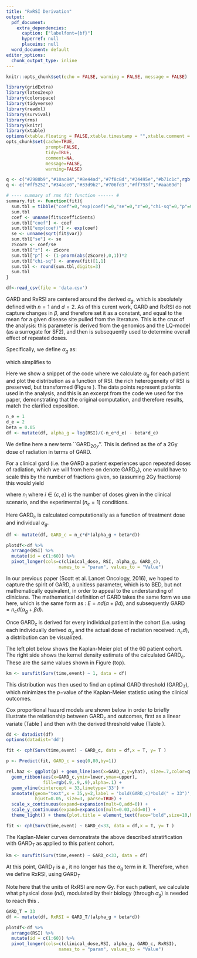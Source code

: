 ```yaml
---
title: "RxRSI Derivation"
output:
  pdf_document: 
    extra_dependencies: 
      caption: ["labelfont={bf}"]
      hyperref: null
      placeins: null
  word_document: default
editor_options:
  chunk_output_type: inline
---
```


```r
knitr::opts_chunk$set(echo = FALSE, warning = FALSE, message = FALSE)
```

```r
library(gridExtra)
library(latex2exp)
library(colorspace)
library(tidyverse)
library(readxl)
library(survival)
library(rms)
library(knitr)
library(xtable)
options(xtable.floating = FALSE,xtable.timestamp = "",xtable.comment = FALSE,xtable.include.rownames=FALSE)
opts_chunk$set(cache=TRUE,
               prompt=FALSE,
               tidy=TRUE,
               comment=NA,
               message=FALSE,
               warning=FALSE)
```

```r
q <- c("#2980b9","#10ac84","#8e44ad","#7f8c8d","#34495e","#b71c1c",rgb(.9,.55,.2),"#fb8c00","#27ae60")
q <- c("#ff5252","#34ace0","#33d9b2","#706fd3","#ff793f","#aaa69d")

```

```r
# ---- summary of rms fit function ------ #
summary.fit <- function(fit){
  sum.tbl = tibble("coef"=0,"exp(coef)"=0,"se"=0,"z"=0,"chi-sq"=0,"p"=0)
  sum.tbl
  coef <- unname(fit$coefficients)
  sum.tbl["coef"] <- coef
  sum.tbl["exp(coef)"] <- exp(coef)
  se <- unname(sqrt(fit$var))
  sum.tbl["se"] <- se
  zScore <- coef/se
  sum.tbl["z"] <- zScore
  sum.tbl["p"] <- (1-pnorm(abs(zScore),0,1))*2
  sum.tbl["chi-sq"] <- anova(fit)[1,1]
  sum.tbl <- round(sum.tbl,digits=3)
  sum.tbl
}

```


\subsubsection*{Relation to LQ Model}

```r
df<-read_csv(file = 'data.csv')
```


GARD and RxRSI are centered around the derived $\alpha_g$, which is absolutely defined with $n=1$ and $d=2$. 
As of this curent work, GARD and RxRSI do not capture changes in $\beta$, and therefore set it as a constant, and equal to the mean for a given disease site pulled from the literature. 
This is the crux of the analysis: this parameter is derived from the genomics and the LQ-model (as a surrogate for SF2), and then is subsequently used to determine overall effect of repeated doses. 

Specifically, we define $\alpha_g$ as:

\begin{equation}
\alpha_{g} = \frac{\ln \mathrm{RSI}}{-nd} -\beta d ,  
\end{equation}

\noindent which simplifies to

\begin{equation}
\alpha_{g} = \frac{\ln \mathrm{RSI}}{-(1)\mathrm{2Gy}} -\beta \, \mathrm{2Gy}.
\end{equation}

\smallskip

\noindent \textbf{Code Excerpt:}

Here we show a snippet of the code where we calculate $\alpha_g$ for each patient and plot the distribution as a function of RSI. the rich heterogeneity of RSI is preserved, but transformed (Figure \ref{fig: alpha_vs_rsi}).
The data points represent patients used in the analysis, and this is an excerpt from the code we used for the paper, demonstrating that the original computation, and therefore results, match the clarified exposition.

```r
n_e = 1
d_e = 2
beta = 0.05
df <- mutate(df, alpha_g = log(RSI)/(-n_e*d_e) - beta*d_e)
```


\begin{figure}
```r
ggplot(df,aes(x=RSI,y=alpha_g)) + geom_point(color=q[4],size=1.4) + 
  scale_x_continuous(expand = expansion(mult=0.01,add=0)) +
  ylab(label = parse(text=TeX('$\\alpha_g$'))) + 
  theme_light() + theme(plot.title = element_text(face="bold",size=10,hjust = .5))

```
\caption{Relationship between $\alpha_g$ and RSI for the studied cohort.}
\label{fig: alpha_vs_rsi}
\end{figure}


\subsection*{Defining GARD$_{2Gy}$}

We define here a new term ``GARD$_{2Gy}$''. 
This is defined as the \textit{effect} of a 2Gy dose of radiation in terms of GARD.

\begin{equation}
\mathrm{GARD}_{2Gy} = nd(\alpha_g + \beta d),  
\end{equation}

\begin{equation}
\mathrm{GARD}_{2Gy} = (1)\cdot \mathrm{2Gy}(\alpha_g + \beta \cdot \mathrm{2Gy}),  
\end{equation}

\begin{equation}
\mathrm{GARD}_{2Gy} = \mathrm{2Gy}\left [\frac{-\ln \mathrm{RSI}}{\mathrm{2Gy}} -\beta \, \mathrm{2Gy} + \beta \, \mathrm{2Gy}  \right ] = -\ln \mathrm{RSI}.  
\end{equation}

For a clinical gard (i.e. the GARD a patient experiences upon repeated doses of radiation, which we will from here on denote GARD$_c$), one would have to scale this by the number of fractions given, so (assuming 2Gy fractions) this would yield 

\begin{equation}
\mathrm{GARD}_c = \frac{n_c}{n_e}(-\ln \mathrm{RSI}),  
\end{equation}

\noindent where $n_i$ where $i \in \{c, e\}$ is the number of doses given in the clinical scenario, and the experimental ($n_e =1$) conditions. 

\bigskip

\noindent \textbf{Code Excerpt:}

Here GARD$_c$ is calculated computationally as a function of treatment dose and individual  $\alpha_g$.

```r
df <- mutate(df, GARD_c = n_c*d*(alpha_g + beta*d))
```

```r
plotdf<-df %>% 
  arrange(RSI) %>%
  mutate(id = c(1:60)) %>%
  pivot_longer(cols=c(clinical_dose, RSI, alpha_g, GARD_c),
                    names_to = "param", values_to = "Value")
```


\begin{figure}[ht]
```r

plot.top <- ggplot(filter(plotdf,param=="clinical_dose" | param=="GARD_c"),
                   aes(x=id, y=Value, group=param, color=param)) + 
  geom_point(size=.8) + 
  geom_smooth(aes(fill=param), size=.6,
              alpha=.15,method = lm, formula = y ~ splines::bs(x, 3),se = TRUE, show.legend = TRUE) +
  scale_x_continuous(breaks = c(0,10,20,30,40,50,60),
                     expand = expansion(mult = .01, add = 0)) + 
  scale_y_continuous(name = "Dose (Gy)",limits = c(0,140), 
                     sec.axis = dup_axis(name="GARD (no units)"),
                     expand=expansion(mult=0.01,add=0)) +
  scale_color_manual(values=q[c(2,1)]) +
  scale_fill_manual(values=q[c(2,1)]) +
  xlab("Pt Index") + theme_bw() + 
  # ggtitle("Figure 2") +
  theme(legend.title = element_blank(), 
        plot.margin = margin(10,10,0,10,"pt"),
        legend.margin = margin(0,0,0,0, "pt"),
        legend.key.size = unit(12,"pt"), 
        plot.title = element_text(face="bold",size=10,hjust = .5))

plot.bottom <- ggplot(data=filter(plotdf,param=="RSI"), # | param=="alpha_g"),
                      aes(x=id, y=Value, group=param, color=param)) + 
  geom_point(size=.8) + 
  geom_smooth(aes(fill=param), size=.6,
              alpha=.3,method = lm, formula = y ~ splines::bs(x, 3),se = TRUE, show.legend = TRUE) +
  scale_x_continuous(breaks = c(0,10,20,30,40,50,60), expand = expansion(mult = .01, add = 0)) +
  scale_y_continuous(trans = "reverse") +
  scale_color_manual(values=q[c(6)]) +
  scale_fill_manual(values=q[c(6)]) +
  xlab("Pt Index") + ylab("RSI") + theme_bw() + 
  theme(legend.title = element_blank(), plot.margin = margin(0,76,10,10,"pt"),
        legend.margin = margin(0,0,0,0, "pt"), panel.grid.minor.y = element_blank(),
        legend.key.size = unit(12,"pt"))

grid.arrange(plot.top, plot.bottom, nrow = 2,heights = 3:2)

```
\caption{\textbf{(Top) GARD$_c$ vs. clinical dose for each patient, with associated RSI aligned (bottom)}. Each point along the $x$-axis represents an individual patient. RSI for each patient (matched vertically between the plots) is plotted underneath in order to demonstrate the relationship between between the two parameters.}
\label{fig: GARD_c}
\end{figure}


\bigskip

In our previous paper (Scott et al. Lancet Oncology, 2016), we hoped to capture the spirit of GARD, a unitless parameter, which is \textit{similar} to BED, but not mathematically equivalent, in order to appeal to the understanding of clinicians.
The mathematical definition of GARD takes the same form we use here, which is the same form as \textit{biological Effect}: $E = nd(\alpha + \beta d)$, and subsequently GARD $= n_c d(\alpha_g + \beta d$).

\begin{eqnarray}
\alpha_g = \frac{- \ln RSI}{n_e d} + \beta d \quad \mathrm{and, }\\ \nonumber \\
\mathrm{GARD}_c = n_c d (\alpha_g + \beta d).
\end{eqnarray}

\bigskip

\subsection*{Derivation of RxRSI}

Once GARD$_c$ is derived for every individual patient in the cohort (i.e. using each individually derived $\alpha_g$ and the actual dose of radiation received: $n_c d$), a distribution can be visualized.


\noindent \textbf{Code Excerpt:}

The left plot below shows the Kaplan-Meier plot of the 60 patient cohort. The right side shows the kernel density estimate of the calculated GARD$_c$. These are the same values shown in Figure \ref{fig: GARD_c} (top).

```r
km <- survfit(Surv(time,event) ~ 1, data = df)
```

\begin{figure}
```r

km_tbl <- bind_cols(time=km$time, n.risk=km$n.risk, event=km$n.event, 
                    censor=km$n.censor, surv=km$surv, std.err=km$std.err)
km.all<-ggplot(km_tbl) + geom_step(aes(x=time,y=surv)) + 
  scale_y_continuous(limits = c(0,1)) +
  xlab("Time (yrs)") + ylab("Recurrence-Free Survival") + 
  theme_bw() + theme(plot.title = element_text(face="bold",size=10,hjust = .8))
kde<-ggplot(df,aes(x=GARD_c)) + geom_density(adjust = 1, color=rgb(.1,.2,.3)) + 
  geom_histogram(aes(y=after_stat(density)),color=rgb(1,1,1,.2), 
                 fill=rgb(.1,.4,.7,.3),binwidth=5) +
  theme_light() +
  scale_x_continuous(limits=c(0,80), expand = expansion(mult=0,add=0)) +
  scale_y_continuous(expand = expansion(mult=0,add=0)) + ggtitle(" ")

grid.arrange(km.all,kde,nrow=1)
```
\caption{All patients survival and calculated GARD$_c$. A Kaplan-Meier plot (left) for all patients in the clinical cohort and 
(right) a histogram and associated KDE for the calculated GARD for all patients.}
\label{fig: KM_KDE}
\end{figure}


This distribution was then used to find an optimal GARD threshold (GARD$_T$), which minimizes the $p-$value of the Kaplan-Meier statistic using the clinical outcomes. 

\bigskip
\noindent \textbf{Code Excerpt:}

Cox proportional hazard models are shown below in order to briefly illustrate the relationship between GARD$_c$ and outcomes, first as a linear variate (Table \ref{tab: 1}) and then with the derived threshold value (Table \ref{tab: 2}).

```r
dd <- datadist(df)
options(datadist='dd')
```


```r
fit <- cph(Surv(time,event) ~ GARD_c, data = df,x = T, y= T )
```

\begin{table}
\centering
\caption{Summary of Cox regression for linear GARD$_c$}
```r
print(xtable(summary.fit(fit)),size = 14)
```
\label{tab: 1}
\end{table}


```r
p <- Predict(fit, GARD_c = seq(0,80,by=1))

rel.haz <- ggplot(p) + geom_line(aes(x=GARD_c,y=yhat), size=.7,color=q[2]) + 
  geom_ribbon(aes(x=GARD_c,ymin=lower,ymax=upper),
              fill=rgb(.9,.9,.9),alpha=.1) + 
  geom_vline(xintercept = 33,linetype='33') +
  annotate(geom="text",x = 35,y=2,label = 'bold(GARD_c)*bold(" = 33")',
           hjust=0.05, size=3, parse=TRUE) +
  scale_x_continuous(expand=expansion(mult=0,add=0)) + 
  scale_y_continuous(expand=expansion(mult=0.03,add=0)) + 
  theme_light() + theme(plot.title = element_text(face="bold",size=10,hjust = .5)) 
```

\smallskip

```r
fit <- cph(Surv(time,event) ~ GARD_c<33, data = df,x = T, y= T )
```

\begin{table}[ht]
\centering
\caption{Summary of Cox regression for GARD$_c=33$}
```r
print(xtable(summary.fit(fit)),size = 14)
```
\label{tab: 2}
\end{table}

\bigskip

The Kaplan-Meier curves demonstrate the above described stratification with GARD$_T$ as applied to this patient cohort.

```r
km <- survfit(Surv(time,event) ~ GARD_c<33, data = df)
```

\begin{figure}
```r
km_tbl <- bind_cols(time=km$time, n.risk=km$n.risk, 
                    event=km$n.event, censor=km$n.censor, 
                    surv=km$surv, std.err=km$std.err)
km_tbl$Strata = factor(c(rep('GARD_c>33',km$strata[1]), rep('GARD_c<33',km$strata[2])))

km.strat <- ggplot(km_tbl) + geom_step(aes(x=time,y=surv,group=Strata, color=Strata)) + 
  guides(color=guide_legend(reverse = TRUE)) +
  xlab("Time (yrs)") + ylab("Recurrence-Free Survival") + 
  theme_light() + theme(plot.title = element_text(face="bold",size=10,hjust = .5),
                        # legend.margin=margin(0,0,0,0,"pt"), 
                        legend.position = c(.7,.2),
                        legend.title = element_blank(),
                        legend.text = element_text(size = 9),
                        legend.background = element_blank()) 

grid.arrange(rel.haz, km.strat, nrow=1, widths = c(1,1))
```
\caption{Kaplan-Meier curve stratified by GARD$_T$.}
\label{fig: strat_surv}
\end{figure}

\bigskip

\FloatBarrier
\subsection*{Defining GARD$_T$}

At this point, GARD$_T$ is a \textbf{set, static number: a target biological Effect to achieve through physical dosing}, it no longer has the $\alpha_g$ term in it.
Therefore, when we define RxRSI, using GARD$_T$

\begin{equation}
\mathrm{RxRSI} = \frac{\mathrm{GARD}_T}{\alpha_g + \beta d},
\end{equation}

Note here that the units of RxRSI are now Gy.
For each patient, we calculate what physical dose ($nd$), modulated by their biology (through $\alpha_g$) is needed to reach this \textbf{target effect (GARD$_T = 33$)}.


\begin{equation}
\mathrm{RxRSI} = \frac{33}{\alpha_g + \beta d}.
\end{equation}

\bigskip
\bigskip
\bigskip

\noindent \textbf{Code Excerpt:}
```r
GARD_T = 33
df <- mutate(df, RxRSI = GARD_T/(alpha_g + beta*d))
```

```r
plotdf<-df %>% 
  arrange(RSI) %>%
  mutate(id = c(1:60)) %>%
  pivot_longer(cols=c(clinical_dose,RSI, alpha_g, GARD_c, RxRSI),
                    names_to = "param", values_to = "Value")
```


\begin{figure}
```r
top_panel <- ggplot(filter(plotdf,param=="clinical_dose" | param=="RxRSI"),
                    aes(x=id, y=Value, group=param, color=param)) + 
  geom_point(size=.8) + 
  # geom_line(size=.4) + 
  geom_smooth(aes(fill=param), size=.6,
              alpha=.15,method = lm, formula = y ~ splines::bs(x, 3),se = TRUE, show.legend = TRUE) +
  scale_x_continuous(breaks = c(0,10,20,30,40,50,60), expand = expansion(mult = .02, add = 0)) + 
  scale_y_continuous(name = "Dose (Gy)", limits = c(0,110), sec.axis = dup_axis(name="RxRSI (Gy)"),
                     expand = expansion(mult = 0, add = 0)) +
  scale_color_manual(values=q[c(3,2)]) +
  scale_fill_manual(values=q[c(3,2)]) +
  xlab("Pt Index") + theme_bw() +
  theme(legend.title = element_blank(), plot.margin = margin(10,10,0,10,"pt"),
        legend.margin = margin(0,0,0,0, "pt"),
         legend.key.size = unit(12,"pt"),
        plot.title = element_text(face="bold",size=10,hjust = .5))

bottom_panel <- ggplot(filter(plotdf, param=="RSI"), 
                       aes(x=id, y=Value, group=param, color=param)) + 
  geom_point(size=.8) + 
  geom_smooth(aes(fill=param), size=.6,
              alpha=.3,method = lm, formula = y ~ splines::bs(x, 3),se = TRUE, show.legend = TRUE) +
  scale_x_continuous(breaks = c(0,10,20,30,40,50,60), expand = expansion(mult = .01, add = 0)) +
  scale_color_manual(values=q[6]) +
  scale_fill_manual(values=q[6]) +
  xlab("Pt Index") + ylab("RSI") + theme_bw() + 
  theme(legend.title = element_blank(), plot.margin = margin(0,76,10,10,"pt"),
        legend.margin = margin(0,0,0,0, "pt"), panel.grid.minor.y = element_blank(), 
        legend.key.size = unit(12,"pt"))

grid.arrange(top_panel,bottom_panel, heights = 3:2)

```
\caption{Clinical dose and RxRSI plotted for each patient. The axis for RxRSI shares the same scale and unit (Gy) as clinical dose.}
\end{figure}